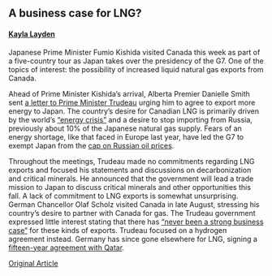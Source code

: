 ## A business case for LNG?
#### [Kayla Layden](https://www.linkedin.com/in/kaylalayden/)

<!-- <center>![](stories/sec_1.png)</center> -->
<!-- <br> -->
Japanese Prime Minister Fumio Kishida visited Canada this week as part of a five-country tour as Japan takes over the presidency of the G7. One of the topics of interest: the possibility of increased liquid natural gas exports from Canada. 

Ahead of Prime Minister Kishida's arrival, Alberta Premier Danielle Smith sent [a letter to Prime Minister Trudeau](https://calgarysun.com/opinion/columnists/bell-smith-writes-trudeau-urges-yes-to-natural-gas-for-japan) urging him to agree to export more energy to Japan. The country's desire for Canadian LNG is primarily driven by the world's ["energy crisis"](https://nationalpost.com/news/politics/trudeau-energy-japan-canada-lng) and a desire to stop importing from Russia, previously about 10% of the Japanese natural gas supply. Fears of an energy shortage, like that faced in Europe last year, have led the G7 to exempt Japan from the [cap on Russian oil prices](https://calgaryherald.com/business/smith-calls-on-trudeau-to-bolster-energy-security-with-japan-during-kishidas-visit).

Throughout the meetings, Trudeau made no commitments regarding LNG exports and focused his statements and discussions on decarbonization and critical minerals. He announced that the government will lead a trade mission to Japan to discuss critical minerals and other opportunities this fall. A lack of commitment to LNG exports is somewhat unsurprising. German Chancellor Olaf Scholz visited Canada in late August, stressing his country's desire to partner with Canada for gas. The Trudeau government expressed little interest stating that there has ["never been a strong business case"](https://nationalpost.com/news/canada/canada-germany-qatar-gas) for these kinds of exports. Trudeau focused on a hydrogen agreement instead. Germany has since gone elsewhere for LNG, signing a [fifteen-year agreement with Qatar](https://nationalpost.com/news/canada/canada-germany-qatar-gas).

[Original Article](https://nationalpost.com/news/politics/trudeau-energy-japan-canada-lng)